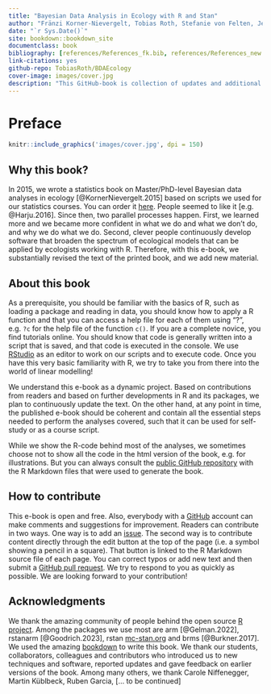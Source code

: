 ```yaml
--- 
title: "Bayesian Data Analysis in Ecology with R and Stan"
author: "Fränzi Korner-Nievergelt, Tobias Roth, Stefanie von Felten, Jerôme Guélat, Bettina Almasi, Louis Hunninck, Pius Korner-Nievergelt"
date: "`r Sys.Date()`"
site: bookdown::bookdown_site
documentclass: book
bibliography: [references/References_fk.bib, references/References_new.bib, references/References_svf.bib]
link-citations: yes
github-repo: TobiasRoth/BDAEcology
cover-image: images/cover.jpg
description: "This GitHub-book is collection of updates and additional material to the book Bayesian Data Analysis in Ecology Using Linear Models with R, BUGS, and STAN."
---
```


# Preface {-}

```r
knitr::include_graphics('images/cover.jpg', dpi = 150)
```

## Why this book? {-}
In 2015, we wrote a statistics book on Master/PhD-level Bayesian data analyses in ecology [@KornerNievergelt.2015] based on scripts we used for our statistics courses. You can order it [here](https://www.elsevier.com/books/bayesian-data-analysis-in-ecology-using-linear-models-with-r-bugs-and-stan/korner-nievergelt/978-0-12-801370-0). People seemed to like it [e.g. @Harju.2016]. Since then, two parallel processes happen. First, we learned more and we became more confident in what we do and what we don't do, and why we do what we do. Second, clever people continuously develop software that broaden the spectrum of ecological models that can be applied by ecologists working with R. Therefore, with this e-book, we substantially revised the text of the printed book, and we add new material.

## About this book {-}
As a prerequisite, you should be familiar with the basics of R, such as loading a package and reading in data, you should know how to apply a R function and that you can access a help file for each of them using "?<name of function>", e.g. `?c` for the help file of the function `c()`. If you are a complete novice, you find tutorials online. You should know that code is generally written into a script that is saved, and that code is executed in the console. We use [RStudio](https://posit.co/download/rstudio-desktop/) as an editor to work on our scripts and to execute code. Once you have this very basic familiarity with R, we try to take you from there into the world of linear modelling!

We understand this e-book as a dynamic project. Based on contributions from readers and based on further developments in R and its packages, we plan to continuously update the text. On the other hand, at any point in time, the published e-book should be coherent and contain all the essential steps needed to perform the analyses covered, such that it can be used for self-study or as a course script.

While we show the R-code behind most of the analyses, we sometimes choose not to show all the code in the html version of the book, e.g. for illustrations. But you can always consult the [public GitHub repository](https://github.com/TobiasRoth/BDAEcology) with the R Markdown files that were used to generate the book.

## How to contribute {-}
This e-book is open and free. Also, everybody with a [GitHub](https://github.com) account can make comments and suggestions for improvement. Readers can contribute in two ways. One way is to add an [issue](https://github.com/TobiasRoth/BDAEcology/issues). The second way is to contribute content directly through the edit button at the top of the page (i.e. a symbol showing a pencil in a square). That button is linked to the R Markdown source file of each page. You can correct typos or add new text and then submit a [GitHub pull request](https://help.github.com/articles/about-pull-requests/). We try to respond to you as quickly as possible. We are looking forward to your contribution!

## Acknowledgments {-}
We thank the amazing community of people behind the open source [R project](https://cran.r-project.org/). Among the packages we use most are arm [@Gelman.2022], rstanarm [@Goodrich.2023], rstan [mc-stan.org](https://mc-stan.org) and brms [@Burkner.2017]. We used the amazing [bookdown](https://bookdown.org/yihui/bookdown/) to write this book. 
We thank our students, collaborators, colleagues and contributors who introduced us to new techniques and software, reported updates and gave feedback on earlier versions of the book. Among many others, we thank Carole Niffenegger, Martin Küblbeck, Ruben Garcia, [... to be continued]



